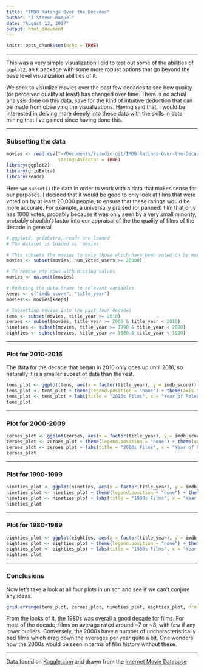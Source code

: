 ```yaml
---
title: "IMDB Ratings Over the Decades"
author: "J Steven Raquel"
date: "August 13, 2017"
output: html_document
---
```


```r
knitr::opts_chunk$set(echo = TRUE)

```

----

This was a very simple visualization I did to test out some of the abilities of `ggplot2`, an `R` package with some more robust options that go beyond the base level visualization abilities of `R`.  

We seek to visualize movies over the past few decades to see how quality (or perceived quality at least) has changed over time. There is no actual analysis done on this data, save for the kind of intuitive deduction that can be made from observing the visualizations. Having said that, I would be interested in delving more deeply into these data with the skills in data mining that I've gained since having done this.


----

### Subsetting the data

```r
movies <- read.csv("~/Documents/rstudio-git/IMDB-Ratings-Over-the-Decades/movie_metadata.csv",
                   stringsAsFactor = TRUE)
library(ggplot2)
library(gridExtra)
library(readr)
```

Here we `subset()` the data in order to work with a data that makes sense for our purposes. I decided that it would be good to only look at films that were voted on by at least 20,000 people, to ensure that these ratings would be more accurate. For example, a universally praised (or panned) film that only has 1000 votes, probably because it was only seen by a very small minority, probably shouldn't factor into our appraisal of the the quality of films of the decade in general.

```r
# ggplot2, gridExtra, readr are loaded
# The dataset is loaded as 'movies'

# This subsets the movies to only those which have been voted on by more than 20000 users
movies <- subset(movies, num_voted_users >= 20000)

# To remove any rows with missing values
movies <- na.omit(movies)

# Reducing the data.frame to relevant variables
keeps <- c("imdb_score", "title_year")
movies <- movies[keeps]

# Subsetting movies into the past four decades
tens <- subset(movies, title_year >= 2010)
zeroes <- subset(movies, title_year >= 2000 & title_year < 2010)
nineties <- subset(movies, title_year >= 1990 & title_year < 2000)
eighties <- subset(movies, title_year >= 1980 & title_year < 1990)
```

----

### Plot for 2010-2016

The data for the decade that began in 2010 only goes up until 2016, so naturally it is a smaller subset of data than the rest. 


```r
tens_plot <- ggplot(tens, aes(x = factor(title_year), y = imdb_score)) + geom_boxplot()
tens_plot <- tens_plot + theme(legend.position = "none") + theme(axis.text.x = element_text(angle = 90, hjust = 1)) + scale_y_continuous(breaks = seq(0,10,2))
tens_plot <- tens_plot + labs(title = "2010s Films", x = "Year of Release", y = "IMDB Rating")
tens_plot
```

----

### Plot for 2000-2009


```r
zeroes_plot <- ggplot(zeroes, aes(x = factor(title_year), y = imdb_score)) + geom_boxplot()
zeroes_plot <- zeroes_plot + theme(legend.position = "none") + theme(axis.text.x = element_text(angle = 90, hjust = 1)) + scale_y_continuous(breaks = seq(0,10,2))
zeroes_plot <- zeroes_plot + labs(title = "2000s Films", x = "Year of Release", y = "IMDB Rating")
zeroes_plot
```


----

### Plot for 1990-1999

```r
nineties_plot <- ggplot(nineties, aes(x = factor(title_year), y = imdb_score)) + geom_boxplot()
nineties_plot <- nineties_plot + theme(legend.position = "none") + theme(axis.text.x = element_text(angle = 90, hjust = 1)) + scale_y_continuous(breaks = seq(0,10,2))
nineties_plot <- nineties_plot + labs(title = "1990s Films", x = "Year of Release", y = "IMDB Rating")
nineties_plot

```



----

### Plot for 1980-1989

```r
eighties_plot <- ggplot(eighties, aes(x = factor(title_year), y = imdb_score)) + geom_boxplot()
eighties_plot <- eighties_plot + theme(legend.position = "none") + theme(axis.text.x = element_text(angle = 90, hjust = 1)) + scale_y_continuous(breaks = seq(0,10,2))
eighties_plot <- eighties_plot + labs(title = "1980s Films", x = "Year of Release", y = "IMDB Rating")
eighties_plot
```

----

### Conclusions

Now let's take a look at all four plots in unison and see if we can't conjure any ideas. 

```r
grid.arrange(tens_plot, zeroes_plot, nineties_plot, eighties_plot, nrow=2, ncol=2, top = "IMDB Ratings Over the Decades")
```

From the looks of it, the 1980s was overall a good decade for films. For most of the decade, films on average rated around ~7 or ~8, with few if any lower outliers. Conversely, the 2000s have a number of uncharacteristically bad films which drag down the averages per year quite a bit. One wonders how the 2000s would be seen in terms of film history without these.


----
Data found on [Kaggle.com](https://www.kaggle.com/deepmatrix/imdb-5000-movie-dataset) and drawn from the [Internet Movie Database](imdb.com)
